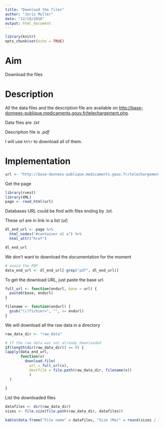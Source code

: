 ```yaml
---
title: "Download the files"
author: "Joris Muller"
date: "12/18/2016"
output: html_document
---
```


```r
library(knitr)
opts_chunk$set(echo = TRUE)
```

# Aim

Download the files

# Description

All the data files and the description file are available on [http://base-donnees-publique.medicaments.gouv.fr/telechargement.php](http://base-donnees-publique.medicaments.gouv.fr/telechargement.php).

Data files are *.txt*

Description file is *.pdf*

I will use `httr` to download all of them.

# Implementation

```r
url <- "http://base-donnees-publique.medicaments.gouv.fr/telechargement.php"
```

Get the page

```r
library(rvest)
library(XML)
page <- read_html(url)
```

Databases URL could be find with files ending by .txt.

These url are in link in a list (*ul*)

```r
dl_end_url <- page %>%
  html_nodes("#container ul a") %>%
  html_attr("href")

dl_end_url
```

We don't want to download the documentation for the moment

```r
# avoid the PDF
data_end_url <- dl_end_url[-grep("pdf", dl_end_url)]
```

To get the download URL, just paste the base url. 

```r
full_url <- function(endurl, base = url) {
  paste0(base, endurl)
}

filename <- function(endurl) {
  gsub("\\?fichier=", "", x= endurl)
}

```

We will download all the raw data in a directory

```r

raw_data_dir <- "raw_data"

# If the raw data was not already downloaded
if(length(dir(raw_data_dir)) == 0) {
lapply(data_end_url, 
       function(x) 
         download.file(
           url = full_url(x), 
           destfile = file.path(raw_data_dir, filename(x))
           )
  )
  
}
```

List the downloaded files 

```r
datafiles <- dir(raw_data_dir)
sizes <- file.size(file.path(raw_data_dir, datafiles))

kable(data.frame("File name" = datafiles, "Size (Mo)" = round(sizes / 10^6, 1), check.names = F))

```
